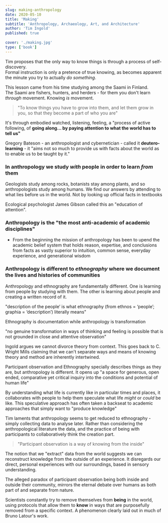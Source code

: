 ```yaml
---
slug: making-anthropology
date: 2020-05-10
title: 'Making'
subtitle: 'Anthropology, Archaeology, Art, and Architecture'
author: 'Tim Ingold'
published: true
 
cover: './making.jpg'
type: ['book']
---
```


Tim proposes that the only way to know things is through a process of self-discovery.  
Formal instruction is only a pretence of true knowing, as becomes apparent the minute you try to actually _do something_.  

This lesson came from his time studying among the Saami in Finland.  
The Saami are fishers, hunters, and herders - for them you don't learn _through_ movement. Knowing _is_ movement.

> "To know things you have to grow into them, and let them grow in you, so that they become a part of who you are"

It's through embodied watched, listening, feeling, a "process of active following, of __going along... by paying attention to what the world has to tell us"__  


Gregory Bateson - an anthropologist and cybernetician - called it **deutero-learning** - it "aims not so much to provide us with facts about the world as to enable us to be taught by it."

### In anthropology we study *with* people in order to learn *from* them

Geologists study among rocks, botanists stay among plants, and so anthropologists study among humans. We find our answers by attending to what lies before us in the world. Not by looking up official facts in textbooks

Ecological psychologist James Gibson called this an "education of attention". 


### Anthropology is the **"the most anti-academic of academic disciplines"**

- From the beginning the mission of anthropology has been to upend the academic belief system that holds reason, expertise, and conclusions from facts as vastly superior to intuition, common sense, everyday experience, and generational wisdom

###  Anthropology is different to *ethnography* where we document the lives and histories of communities


Anthropology and ethnography are fundamentally different. One is learning from people by studying with them. The other is learning about people and creating a written record of it.

"description of the people’ is what ethnography (from ethnos = ‘people’; graphia = ‘description’) literally means"

Ethnography is documentation while anthropology is transformation

"no genuine transformation in ways of thinking and feeling is possible that is not grounded in close and attentive observation"

Ingold argues we cannot divorce theory from context. This goes back to C. Wright Mills claiming that we can't separate ways and means of knowing 
theory and method are inherently intertwined. 

Participant observation and Ethnography specially describes things as they are, but anthropology is different. It opens up "a space for generous, open ended, comparative yet critical inquiry into the conditions and potential of human life"

By understanding what life is currently like in particular times and places, it collaborates with people to help them speculate what life _might_ or _could_ be like. This speculative approach has often taken a backseat to academic approaches that simply want to "produce knowledge"

Tim laments that anthropology seems to get reduced to ethnography - simply collecting data to analyse later. Rather than considering the anthropological literature the data, and the practice of being with participants to collaboratively think the creation part.

> "Participant observation is a way of knowing from the inside"


The notion that we "extract" data from the world suggests we can reconstruct knowledge from the outside of an experience. It disregards our direct, personal experiences with our surroundings, based in sensory understanding.

The alleged paradox of participant observation being both inside and outside their community, mirrors the eternal debate over humans as both part of and separate from nature.

Scientists constantly try to remove themselves from **being** in the world, using protocols that allow them to **know** in ways that are purposefully removed from a specific context. A phenomenon clearly laid out in much of <a to="/modern">Bruno Latour</a>'s work.
